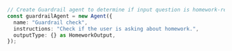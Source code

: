 ```typescript TypeScript
// Create Guardrail agent to determine if input question is homework-related
const guardrailAgent = new Agent({
  name: "Guardrail check",
  instructions: "Check if the user is asking about homework.",
  outputType: {} as HomeworkOutput,
});
```
